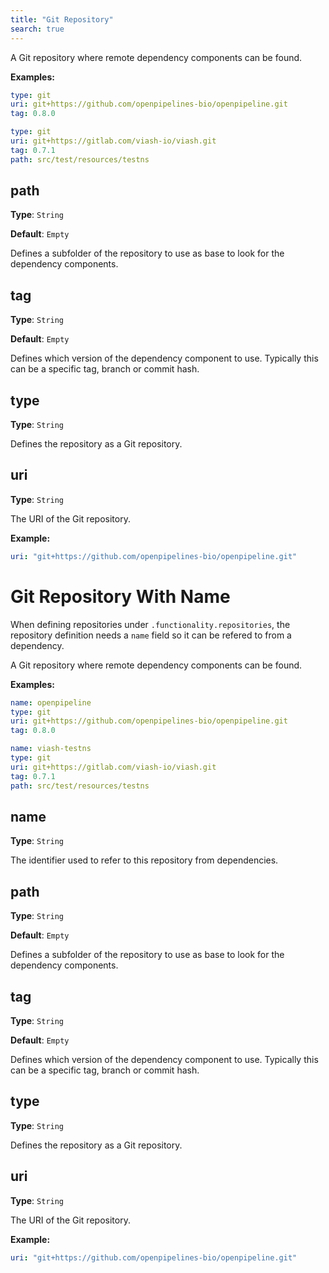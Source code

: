 ```yaml
---
title: "Git Repository"
search: true
---
```


A Git repository where remote dependency components can be found.

**Examples:**

```yaml
type: git
uri: git+https://github.com/openpipelines-bio/openpipeline.git
tag: 0.8.0

```

```yaml
type: git
uri: git+https://gitlab.com/viash-io/viash.git
tag: 0.7.1
path: src/test/resources/testns

```

## path

**Type**: `String`

**Default**: `Empty`

Defines a subfolder of the repository to use as base to look for the dependency components.

## tag

**Type**: `String`

**Default**: `Empty`

Defines which version of the dependency component to use. Typically this can be a specific tag, branch or commit hash.

## type

**Type**: `String`

Defines the repository as a Git repository.

## uri

**Type**: `String`

The URI of the Git repository.

**Example:**

```yaml
uri: "git+https://github.com/openpipelines-bio/openpipeline.git"
```

# Git Repository With Name

:::{.callout-note}
When defining repositories under `.functionality.repositories`, the repository definition needs a `name` field so it can be refered to from a dependency.
:::

A Git repository where remote dependency components can be found.

**Examples:**

```yaml
name: openpipeline
type: git
uri: git+https://github.com/openpipelines-bio/openpipeline.git
tag: 0.8.0

```

```yaml
name: viash-testns
type: git
uri: git+https://gitlab.com/viash-io/viash.git
tag: 0.7.1
path: src/test/resources/testns

```

## name

**Type**: `String`

The identifier used to refer to this repository from dependencies.

## path

**Type**: `String`

**Default**: `Empty`

Defines a subfolder of the repository to use as base to look for the dependency components.

## tag

**Type**: `String`

**Default**: `Empty`

Defines which version of the dependency component to use. Typically this can be a specific tag, branch or commit hash.

## type

**Type**: `String`

Defines the repository as a Git repository.

## uri

**Type**: `String`

The URI of the Git repository.

**Example:**

```yaml
uri: "git+https://github.com/openpipelines-bio/openpipeline.git"
```
